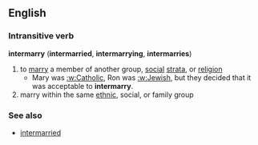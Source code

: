 ==English==
=== Intransitive verb ===
'''intermarry''' ('''intermarried''', '''intermarrying''', '''intermarries''')
# to [[marry]] a member of another group, [[social]] [[strata]], or [[religion]]
#* Mary was [[:w:Catholic]], Ron was [[:w:Jewish]], but they decided that it was acceptable to '''intermarry'''.
# marry within the same [[ethnic]], social, or family group
=== See also ===
*[[intermarried]]